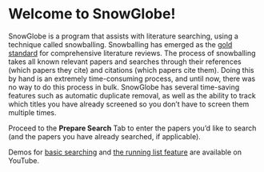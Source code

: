 # Welcome to SnowGlobe!

SnowGlobe is a program that assists with literature searching, using a technique called snowballing. Snowballing has emerged as the [gold standard](https://www.ncbi.nlm.nih.gov/pmc/articles/PMC1283190/) for comprehensive literature reviews. The process of snowballing takes all known relevant papers and searches through their references (which papers they cite) and citations (which papers cite them). Doing this by hand is an extremely time-consuming process, and until now, there was no way to do this process in bulk. SnowGlobe has several time-saving features such as automatic duplicate removal, as well as the ability to track which titles you have already screened so you don't have to screen them multiple times. 

Proceed to the **Prepare Search** Tab to enter the papers you'd like to search (and the papers you have already searched, if applicable).

Demos for [basic searching](https://youtu.be/WQ_rwvMXFdU) and [the running list feature](https://youtu.be/VsNZ1QyaCGo) are available on YouTube.